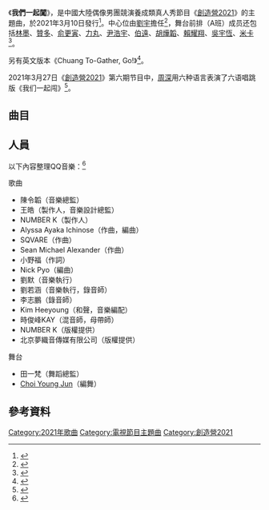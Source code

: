 {{Infobox song
| name = 《我們一起闖》
| original_name =
| cover =File:我们一起闯.jpg
| alt =
| type = 單曲
| artist = 《[[創造營2021|創造營2021]]》全體學員
| album = 
| language = [[普通話|普通話]]、[[英語|英語]]（帶有[[日語|日語]]、[[泰語|泰語]]、[[俄語|俄語]]）
| released = {{start date|2021|3|10}}
| format = [[流媒體|流媒體]]
| recorded =
| studio =
| venue =
| genre = [[中文流行音樂|中文流行音樂]]
| length = {{Duration|m=3|s=39}}
| label = [[騰訊視頻|騰訊視頻]]
| lyricist = 小野福
| composer = Alyssa Ayaka Ichinose／SQVARE／Sean Michael Alexander
| arranger = 
| producer = 
| chronology = 系列節目主題曲
| prev_title = 《[[你最最最重要|你最最最重要]]》
| prev_year = 2020
| title = 《我們一起闖》
| year = 2021
| next_title = 
| next_year = 
| misc = {{External music video|{{YouTube|C7D8QWGaLLA|Chuang To-Gather, Go! }}}}
}}

《'''我們一起闖'''》，是中國大陸偶像男團競演養成類真人秀節目《[[創造營2021|創造營2021]]》的主題曲，於2021年3月10日發行<ref>{{cite web|url=https://v.qq.com/x/cover/mzc00200ql4fk9v/m0036d063vg.html|title=主題曲《我們一起闯》舞台MV|publisher=騰訊視頻|date=2020-03-10|access-date=2021-03-20|language=zh-cn|archive-date=2021-03-13|archive-url=https://web.archive.org/web/20210313043219/https://v.qq.com/x/cover/mzc00200ql4fk9v/m0036d063vg.html|dead-url=no}}</ref>。中心位由[[劉宇_(藝人)|劉宇]]擔任<ref>{{cite web|url=https://www.sohu.com/a/455483600_114988/|title=《创造营2021》全员主题曲舞台曝光，刘宇成为中心位|publisher=搜狐|date=2020-03-13|access-date=2021-03-20|language=zh-cn|archive-date=2021-03-16|archive-url=https://web.archive.org/web/20210316110843/https://www.sohu.com/a/455483600_114988/|dead-url=no}}</ref>，舞台前排（A班）成员还包括[[林墨|林墨]]、[[宇野贊多|贊多]]、[[俞更寅|俞更寅]]、[[近田力丸|力丸]]、[[尹浩宇|尹浩宇]]、[[伯遠|伯遠]]、[[胡燁韜|胡燁韜]]、[[賴耀翔|賴耀翔]]、[[吳宇恆|吳宇恆]]、[[米卡_(日本歌手)|米卡]]<ref>{{cite web|url=https://www.youtube.com/cxGDC0_Bcxc|title= [Theme Song Relay Dance] Class A - 'Chuang To-Gather,Go!' A班主题曲舞蹈接力《我们一起闯》|date=2021-03-15|access-date=2021-03-28|language=zh-cn}}</ref>。

另有英文版本《Chuang To-Gather, Go!》<ref>{{cite news |author=徐美琳 |editor=徐美琳 |title=《创造营2021》公布主题曲歌词，木村光希作词英文版 |url=https://www.bjnews.com.cn/detail/161534615015910.html |accessdate=2021-04-22 |work=新京报网 |date=2021-03-10 |archive-date=2021-04-22 |archive-url=https://web.archive.org/web/20210422052949/https://www.bjnews.com.cn/detail/161534615015910.html |dead-url=no }}</ref>。

2021年3月27日《[[創造營2021|創造營2021]]》第六期节目中，[[周深|周深]]用六种语言表演了六语唱跳版《我们一起闯》<ref>{{cite news |title=Multiple Languages Theme Song~ Zhou Shen's Dance & Sing Stage 周深多国语言唱跳《创造营2021》主题曲~ 创造营 CHUANG2021 |url=https://www.youtube.com/watch?v=iehnK8x4guU |work=创造营 CHUANG2021 |date=2021-03-27 |accessdate=2021-06-28 |archive-date=2021-05-03 |archive-url=https://web.archive.org/web/20210503031223/https://www.youtube.com/watch?v=iehnK8x4guU |dead-url=no }}</ref>。

== 曲目 ==
{{Track listing
| font_size = small
| collapsed = 
| headline = 
| extra_column = 備註
| total_length = 14:36

| all_writing = 
| all_music = Alyssa Ayaka Ichinose／SQVARE／Sean Michael Alexander
| all_lyrics = 
| all_arranger = 
| all_producer = 
| all_note = 

| title_width = 
| writing_width = 
| music_width = 
| lyrics_width = 
| arranger_width = 
| producer_width = 
| extra_width = 

| title1 = 《我們一起闖》
| note1 = 
| longnote1 = 
| writer1 = 
| music1 = 
| lyrics1 = 小野福
| arranger1 = 
| producer1 = 
| extra1 = 中文版
| length1 = 3:39

| title2 = 《Chuang To-Gather Go！》
| note2 = 
| longnote2 = 
| writer2 = 
| music2 = 
| lyrics2 = [[Kōki,|Kōki,]]
| arranger2 = 
| producer2 = 
| extra2 = 英文版
| length2 = 3:39

| title3 = 《我們一起闖》
| note3 = 伴奏
| longnote3 = 
| writer3 = 
| music3 = 
| lyrics3 = 
| arranger3 = 
| producer3 = 
| extra3 = 
| length3 = 3:39

| title4 = 《Chuang To-Gather Go！》
| note4 = 伴奏
| longnote4 = 
| writer4 = 
| music4 = 
| lyrics4 = 
| arranger4 = 
| producer4 = 
| extra4 = 
| length4 = 3:39
}}

== 人員 ==
以下內容整理QQ音樂：<ref>{{Cite web|title=我們一起闖|url=https://i.y.qq.com/n2/m/share/details/album.html?ADTAG=newyqq.album&source=ydetail&albummid=0017PDJ70fPKyF|accessdate=2021-04-16|work=QQ音乐|archive-date=2021-04-17|archive-url=https://web.archive.org/web/20210417183537/https://i.y.qq.com/n2/m/share/details/album.html?ADTAG=newyqq.album&source=ydetail&albummid=0017PDJ70fPKyF|dead-url=no}}</ref>
{{col-begin}}
{{col-2}}
;歌曲
* 陳令韜（音樂總監）
* 王皓（製作人，音樂設計總監）
* NUMBER K（製作人）
* Alyssa Ayaka Ichinose（作曲，編曲）
* SQVARE（作曲）
* Sean Michael Alexander（作曲）
* 小野福（作詞）
* Nick Pyo（編曲）
* 劉默（音樂執行）
* 劉若涵（音樂執行，錄音師）
* 李志鵬（錄音師）
* Kim Heeyoung（和聲，音樂編配）
* 時俊峰KAY（混音師，母帶師）
* NUMBER K（版權提供）
* 北京夢織音傳媒有限公司（版權提供）
;舞台
* 田一梵（舞蹈總監）
* [[崔容俊|Choi Young Jun]]（編舞）
{{col-end}}

== 參考資料 ==
{{reflist}}

{{創造營2021}}

[[Category:2021年歌曲|Category:2021年歌曲]]
[[Category:電視節目主題曲|Category:電視節目主題曲]]
[[Category:創造營2021|Category:創造營2021]]